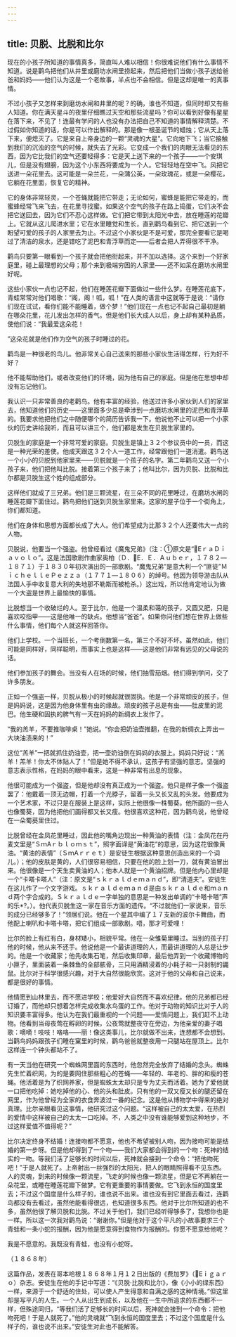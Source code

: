 ```yaml
---
---
---
```

title: 贝脱、比脱和比尔
---




现在的小孩子所知道的事情真多，简直叫人难以相信！你很难说他们有什么事情不知道。说是鹳鸟把他们从井里或磨坊水闸里捞起来，然后把他们当做小孩子送给爸爸和妈妈——他们认为这是一个老故事，半点也不会相信。但是这却是唯一的真事情。

不过小孩子又怎样来到磨坊水闸和井里的呢？的确，谁也不知道，但同时却又有些人知道。你在满天星斗的夜里仔细瞧过天空和那些流星吗？你可以看到好像有星星在落下来，不见了！连最有学问的人也没有办法把自己不知道的事情解释清楚。不过假如你知道的话，你是可以作出解释的。那是像一根圣诞节的蜡烛；它从天上落下来，便熄灭了。它是来自上帝身边的一颗“灵魂的大星”。它向地下飞；当它接触到我们的沉浊的空气的时候，就失去了光彩。它变成一个我们的肉眼无法看见的东西，因为它比我们的空气还要轻得多：它是天上送下来的一个孩子——一个安琪儿，但是没有翅膀，因为这个小东西将要成为一个人。它轻轻地在空中飞。风把它送进一朵花里去。这可能是一朵兰花，一朵蒲公英，一朵玫瑰花，或是一朵樱花，它躺在花里面，恢复它的精神。

它的身体非常轻灵，一个苍蝇就能把它带走；无论如何，蜜蜂是能把它带走的，而蜜蜂经常飞来飞去，在花里寻找蜜。如果这个空气的孩子在路上捣蛋，它们决不会把它送回去，因为它们不忍心这样做。它们把它带到太阳光中去，放在睡莲的花瓣上。它就从这儿爬进水里；它在水里睡觉和生长，直到鹳鸟看到它、把它送到一个盼望可爱的孩子的人家里去为止。不过这个小家伙是不是可爱，那完全要看它是喝过了清洁的泉水，还是错吃了泥巴和青浮草而定——后者会把人弄得很不干净。

鹳鸟只要第一眼看到一个孩子就会把他衔起来，并不加以选择。这个来到一个好家庭里，碰上最理想的父母；那个来到极端穷困的人家里——还不如呆在磨坊水闸里好呢。

这些小家伙一点也记不起，他们在睡莲花瓣下面做过一些什么梦。在睡莲花底下，青蛙常常对他们唱歌：“阁，阁！呱，呱！”在人类的语言中这就等于是说：“请你们现在试试，看你们能不能睡着，做个梦！”他们现在一点也记不起自己最初是躺在哪朵花里，花儿发出怎样的香气。但是他们长大成人以后，身上却有某种品质，使他们说：“我最爱这朵花！

”这朵花就是他们作为空气的孩子时睡过的花。

鹳鸟是一种很老的鸟儿。他非常关心自己送来的那些小家伙生活得怎样，行为好不好？

他不能帮助他们，或者改变他们的环境，因为他有自己的家庭。但是他在思想中却没有忘记他们。

我认识一只非常善良的老鹳鸟。他有丰富的经验，他送过许多小家伙到人们的家里去，他知道他们的历史——这里面多少总是牵涉到一点磨坊水闸里的泥巴和青浮草的。我要求他把他们之中随便哪个的简历告诉我一下。他说他不止可以把一个小家伙的历史讲给我听，而且可以讲三个，他们都是发生在贝脱生家里的。

贝脱生的家庭是一个非常可爱的家庭。贝脱生是镇上３２个参议员中的一员，而这是一种光荣的差使。他成天跟这３２个人一道工作，经常跟他们一道消遣。鹳鸟送一个小小的贝脱到他家里来——贝脱就是一个孩子的名字。第二年鹳鸟又送一个小孩子来，他们把他叫比脱。接着第三个孩子来了；他叫比尔，因为贝脱、比脱和比尔都是贝脱生这个姓的组成部分。

这样他们就成了三兄弟。他们是三颗流星，在三朵不同的花里睡过，在磨坊水闸的睡莲花瓣下面住过。鹳鸟把他们送到贝脱生家里来。这家的屋子位于一个街角上，你们都知道。

他们在身体和思想方面都长成了大人。他们希望成为比那３２个人还要伟大一点的人物。

贝脱说，他要当一个强盗。他曾经看过《魔鬼兄弟》（注：①原文是“EｒａＤｉａｖｏｌｏ”。这是法国歌剧作曲家奥柏（Ｄ．E．Ｅ．Ａｕｂｅｒ，１７８２—１８７１）于１８３０年初次演出的一部歌剧。“魔鬼兄弟”是意大利一个“匪徒”ＭｉｃｈｅｌｌｅＰｅｚｚａ（１７７１—１８０６）的绰号。他因为领导游击队从法国人手中收复意大利的失地那不勒斯而被枪杀。）这出戏，所以他肯定地认为做一个大盗是世界上最愉快的事情。

比脱想当一个收破烂的人。至于比尔，他是一个温柔和蔼的孩子，又圆又肥，只是喜欢咬指甲——这是他唯一的缺点。他想当“爸爸”。如果你问他们想在世界上做些什么事情，他们每个人就这样回答你。

他们上学校。一个当班长，一个考倒数第一名，第三个不好不坏。虽然如此，他们可能是同样好，同样聪明，而事实上也是这样——这是他们非常有远见的父母说的话。

他们参加孩子的舞会。当没有人在场的时候，他们抽雪茄烟。他们得到学问，交了许多朋友。

正如一个强盗一样，贝脱从极小的时候起就很固执。他是一个非常顽皮的孩子，但是妈妈说，这是因为他身体里有虫的缘故。顽皮的孩子总是有虫——肚皮里的泥巴。他生硬和固执的脾气有一天在妈妈的新绸衣上发作了。

“我的羔羊，不要推咖啡桌！”她说。“你会把奶油壶推翻，在我的新绸衣上弄出一大块油渍来的！”

这位“羔羊”一把就抓住奶油壶，把一壶奶油倒在妈妈的衣服上。妈妈只好说：“羔羊！羔羊！你太不体贴人了！”但是她不得不承认，这孩子有坚强的意志。坚强的意志表示性格，在妈妈的眼中看来，这是一种非常有出息的现象。

他很可能成为一个强盗，但是他却没有真正成为一个强盗。他只是样子像一个强盗罢了：他戴着一顶无边帽，打着一个光脖子，留着一头又长又乱的头发。他要成为一个艺术家，不过只是在服装上是这样，实际上他很像一株蜀葵。他所画的一些人也像蜀葵，因为他把他们画得都又长又瘦。他很喜欢这种花，因为鹳鸟说，他曾经在一朵蜀葵里住过。

比脱曾经在金凤花里睡过，因此他的嘴角边现出一种黄油的表情（注：金凤花在丹麦文里是“ＳｍAｒｂｌｏｍｓｔ”，照字面译是“黄油花”的意思，因为这花很像黄油。“黄油的表情”（ＳｍAｒｒｅｔ）是安徒生根据这种意思创造出来的一个词儿。）；他的皮肤是黄的，人们很容易相信，只要在他的脸上划一刀，就有黄油冒出来。他很像是一个天生卖黄油的人；他本人就是一个黄油招牌。但是他内心里却是一个“卡嗒卡嗒人”（注：原文是“ｓｋｒａｌｄｅｍａｎｄ”，即“清道夫”。安徒生在这儿作了一个文字游戏。ｓｋｒａｌｄｅｍａｎｄ是由ｓｋｒａｌｄｅ和ｍａｎｄ两个字合成的。Ｓｋｒａｌｄｅ一字单独的意思是一种发出单调的“卡嗒卡嗒”声的乐*?。）。他代表贝脱生这一家在音乐方面的遗传。“不过就他们一家说来，音乐的成分已经够多了！”领居们说。他在一个星其中编了１７支新的波尔卡舞曲，而他配上喇叭和卡嗒卡嗒，把它们组成一部歌剧。唔，那才可爱哩！

比尔的脸上有红有白，身材矮小，相貌平常。他在一朵雏菊里睡过。当别的孩子打他的时候，他从来不还手。他说他是一个最讲道理的人，而最讲道理的人总是让步的。他是一个收藏家；他先收集石笔，然后收集印章，最后他弄到一个收藏博物的小匣子，里面装着一条棘鱼的全部骸骨，三只用酒精浸着的小耗子和一只剥制的鼹鼠。比尔对于科学很感兴趣，对于大自然很能欣赏。这对于他的父母和自己说来，都是很好的事情。

他情愿到山林里去，而不愿进学校；他爱好大自然而不喜欢纪律。他的兄弟都已经订婚了，而他却只想着怎样完成收集水鸟蛋的工作。他对于动物的知识比对于人的知识要丰富得多。他认为在我们最重视的一个问题——爱情问题上，我们赶不上动物。他看到当母夜莺在孵卵的时候，公夜莺就整夜守在旁边，为他亲爱的妻子唱歌：嘀嘀！吱吱！咯咯——丽！像这类事儿，比尔就做不出来，连想都不会想到。当鹳鸟妈妈跟孩子们睡在窠里的时候，鹳鸟爸爸就整夜用一只腿站在屋顶上。比尔这样连一个钟头都站不了。

有一天当他在研究一个蜘蛛网里面的东西时，他忽然完全放弃了结婚的念头。蜘蛛先生忙着织网，为的是要网住那些粗心的苍蝇——年轻的、年老的、胖的和瘦的苍蝇。他活着是为了织网养家，但是蜘蛛太太却只是专为丈夫而活着。她为了爱他就一口把他吃掉：她吃掉他的心、他的头和肚皮。只有他的一双又瘦又长的腿还留在网里，作为他曾经为全家的衣食奔波过一番的纪念。这是他从博物学中得来的绝对真理。比尔亲眼看见这事情，他研究过这个问题。“这样被自己的太太爱，在热烈的爱情中这样被自己的太太一口吃掉。不，人类之中没有谁能够爱到这种地步，不过这样爱值不值得呢？”

比尔决定终身不结婚！连接吻都不愿意，他也不希望被别人吻，因为接吻可能是结婚的第一步呀。但是他却得到了一个吻——我们大家都会得到的一个吻：死神的结实的一吻。等我们活了足够长的时间以后，死神就会接到一个命令：“把他吻死吧！”于是人就死了。上帝射出一丝强烈的太阳光，把人的眼睛照得看不见东西。人的灵魂，到来的时候像一颗流星，飞走的时候也像一颗流星，但是它不再躺在一朵花里，或睡在睡莲花瓣下做梦。它有更重要的事情要做。它飞到永恒的国度里去；不过这个国度是什么样子的，谁也说不出来。谁也没有到它里面去看过，连鹳鸟都没有去看过，虽然他能看得很远，也知道很多东西。他对于比尔所知道的也不多，虽然他很了解贝脱和比脱。不过关于他们，我们已经听得够多了，我想你也是一样。所以这一次我对鹳鸟说：“谢谢你。”但是他对于这个平凡的小故事要求三个青蛙和一条小蛇的报酬，因为他是愿意得到食物作为报酬的。你愿不愿意给他呢？

我是不愿意的。我既没有青蛙，也没有小蛇呀。

（１８６８年）

这篇作品，发表在哥本哈根１８６８年１月１２日出版的《费加罗》（Eｉｇａｒｏ）杂志。安徒生在他的手记中写道：“《贝脱·比脱和比尔》，像《小小的绿东西》一样，来源于一个舒适的住处，可以使人产生得意和自满之感的这种情境。”但这里却是写平凡的人生。一个人从出生到成长，以及他在一生中所追求的东西都不一样，但殊途同归，“等我们活了足够长的时间以后，死神就会接到一个命令：把他吻死吧！于是人就死了。”他的灵魂就“飞到永恒的国度里去；不过这个国度是什么样子的，谁也说不出来。”安徒生对此也不能解答。